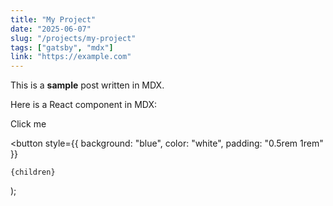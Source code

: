 ```yaml
---
title: "My Project"
date: "2025-06-07"
slug: "/projects/my-project"
tags: ["gatsby", "mdx"]
link: "https://example.com"
---
```


This is a **sample** post written in MDX.

Here is a React component in MDX:

<MyButton>Click me</MyButton>

  <button
    style={{ background: "blue", color: "white", padding: "0.5rem 1rem" }}
  >
    {children}
  </button>
);
